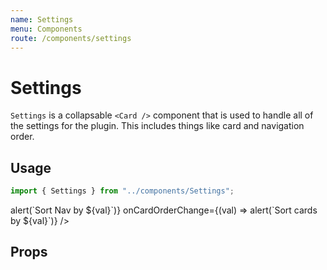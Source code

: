 ```yaml
---
name: Settings
menu: Components
route: /components/settings
---
```



# Settings

`Settings` is a collapsable `<Card />` component that is used to handle all of
the settings for the plugin. This includes things like card and navigation
order.

## Usage

```ts
import { Settings } from "../components/Settings";
```

<Playground>
  <Settings
    onNavOrderChange={(val) => alert(`Sort Nav by ${val}`)}
    onCardOrderChange={(val) => alert(`Sort cards by ${val}`)}
  />
</Playground>

## Props

<Props of={Settings} />
